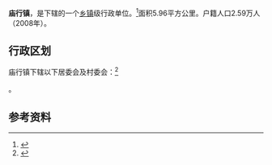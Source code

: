 {{Infobox Settlement
| name = 庙行镇
| settlement_type = [[镇|镇]]
| image_skyline = 
| image_caption = 
| parts_type = [[村级行政区|下辖行政区]]
| parts = 17个[[社区_(行政区划)|社区]]
| subdivision_type = [[国家|国家]]
| subdivision_name = {{CHN}}
| subdivision_type1 = [[中华人民共和国行政区划|市]]
| subdivision_name1 = [[上海市|上海市]]
| subdivision_type2 = [[上海市行政区划|区]]
| subdivision_name2 =  [[宝山区_(上海市)|宝山区]]
| timezone = [[北京时间|北京时间]]
| utc_offset = +8
| area_code = 021
| blank_name_sec1 = {{Nowrap|[[中华人民共和国行政区划代码|行政区划代码]]}}
| blank_info_sec1 = 31 01 13 112
}}

'''庙行镇'''，是{{PRC admin/fullname|31/01/13/112/000|3}}下辖的一个[[乡镇|乡镇]]级行政单位。<ref>{{PRC admin/ref sgc|{{PRC admin/parent|31/01/13/112/000}}}}</ref>面积5.96平方公里。户籍人口2.59万人（2008年）。

== 行政区划 ==

庙行镇下辖以下居委会及村委会：<ref>{{PRC admin/ref sgc|31/01/13/112/000}}</ref>

{{PRC admin/children|31/01/13/112/000}}。

== 参考资料 ==

{{reflist}}

{{行政区划小作品}}
{{PRC admin/navcat|31/01/13/112/000}}